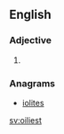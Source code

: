 ==English==

===Adjective===
{{head|en}}

# {{en-superlative of|oily}}

===Anagrams===
* [[iolites#English|iolites]]

[[sv:oiliest]]